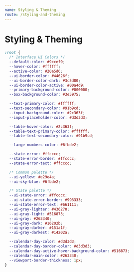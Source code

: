 ```yaml
---
name: Styling & Theming
route: /styling-and-theming
---
```


# Styling & Theming

```css
:root {
  /* Interface UI Colors */
  --default-color: #9ccef9;
  --hover-color: #ffffff;
  --active-color: #20a5d6;
  --ui-border-color: #44626f;
  --ui-border-color-dark: #3c5d80;
  --ui-border-color-active: #00a4d9;
  --primary-background-color: #000000;
  --box-background-color: #3e5975;

  --text-primary-color: #ffffff;
  --text-secondary-color: #91b9cd;
  --input-background-color: #2c363f;
  --input-placeholder-color: #d3d3d3;

  --table-hover-color: #2c363f;
  --table-text-primary-color: #ffffff;
  --table-text-secondary-color: #91b9cd;

  --large-numbers-color: #6fbde2;

  --state-error: #ffcccc;
  --state-error-border: #ffcccc;
  --state-error-text: #ffcccc;

  /* Common palette */
  --ui-yellow: #e29e4a;
  --ui-sky-blue: #6fbde2;

  /* State palette */
  --ui-state-error: #ffcccc;
  --ui-state-error-border: #993333;
  --ui-state-error-text: #661111;
  --ui-gray-lighter: #436270;
  --ui-gray-light: #516873;
  --ui-gray: #263340;
  --ui-gray-dark: #16202b;
  --ui-gray-darker: #151a1f;
  --ui-gray-darkest: #14202a;

  --calendar-day-color: #d3d3d3;
  --calendar-day-border-color: #d3d3d3;
  --calendar-day-active-hover-background-color: #516873;
  --calendar-main-color: #263340;
  --viewport-border-thickness: 1px;
}
```
